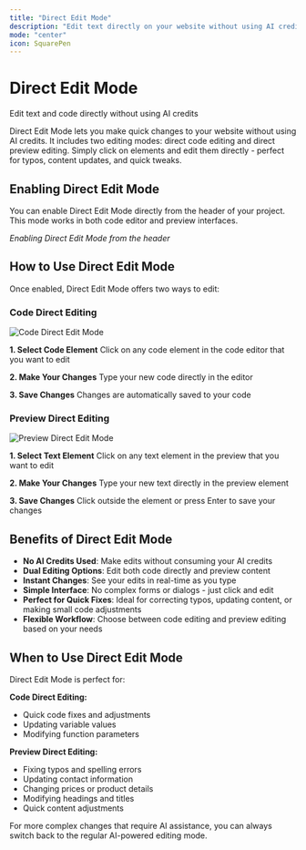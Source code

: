 ```yaml
---
title: "Direct Edit Mode"
description: "Edit text directly on your website without using AI credits"
mode: "center"
icon: SquarePen
---
```


# Direct Edit Mode

Edit text and code directly without using AI credits

Direct Edit Mode lets you make quick changes to your website without using AI credits. It includes two editing modes: direct code editing and direct preview editing. Simply click on elements and edit them directly - perfect for typos, content updates, and quick tweaks.

## Enabling Direct Edit Mode

You can enable Direct Edit Mode directly from the header of your project. This mode works in both code editor and preview interfaces.

*Enabling Direct Edit Mode from the header*

## How to Use Direct Edit Mode

Once enabled, Direct Edit Mode offers two ways to edit:

### Code Direct Editing

![Code Direct Edit Mode](/codeDirectEdit.png)

**1. Select Code Element**
Click on any code element in the code editor that you want to edit

**2. Make Your Changes**
Type your new code directly in the editor

**3. Save Changes**
Changes are automatically saved to your code

### Preview Direct Editing

![Preview Direct Edit Mode](/previewDirectEdit.png)

**1. Select Text Element**
Click on any text element in the preview that you want to edit

**2. Make Your Changes**
Type your new text directly in the preview element

**3. Save Changes**
Click outside the element or press Enter to save your changes

## Benefits of Direct Edit Mode

- **No AI Credits Used**: Make edits without consuming your AI credits
- **Dual Editing Options**: Edit both code directly and preview content
- **Instant Changes**: See your edits in real-time as you type
- **Simple Interface**: No complex forms or dialogs - just click and edit
- **Perfect for Quick Fixes**: Ideal for correcting typos, updating content, or making small code adjustments
- **Flexible Workflow**: Choose between code editing and preview editing based on your needs

## When to Use Direct Edit Mode

Direct Edit Mode is perfect for:

**Code Direct Editing:**
- Quick code fixes and adjustments
- Updating variable values
- Modifying function parameters

**Preview Direct Editing:**
- Fixing typos and spelling errors
- Updating contact information
- Changing prices or product details
- Modifying headings and titles
- Quick content adjustments

For more complex changes that require AI assistance, you can always switch back to the regular AI-powered editing mode.

